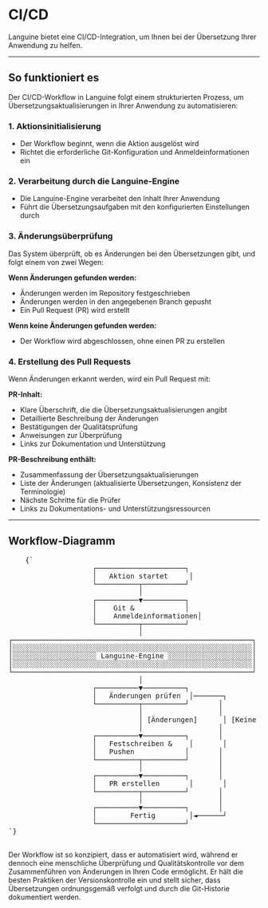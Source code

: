 # CI/CD

Languine bietet eine CI/CD-Integration, um Ihnen bei der Übersetzung Ihrer Anwendung zu helfen.

---

## So funktioniert es

Der CI/CD-Workflow in Languine folgt einem strukturierten Prozess, um Übersetzungsaktualisierungen in Ihrer Anwendung zu automatisieren:

### 1. Aktionsinitialisierung
- Der Workflow beginnt, wenn die Aktion ausgelöst wird
- Richtet die erforderliche Git-Konfiguration und Anmeldeinformationen ein

### 2. Verarbeitung durch die Languine-Engine
- Die Languine-Engine verarbeitet den Inhalt Ihrer Anwendung
- Führt die Übersetzungsaufgaben mit den konfigurierten Einstellungen durch

### 3. Änderungsüberprüfung
Das System überprüft, ob es Änderungen bei den Übersetzungen gibt, und folgt einem von zwei Wegen:

**Wenn Änderungen gefunden werden:**
- Änderungen werden im Repository festgeschrieben
- Änderungen werden in den angegebenen Branch gepusht
- Ein Pull Request (PR) wird erstellt

**Wenn keine Änderungen gefunden werden:**
- Der Workflow wird abgeschlossen, ohne einen PR zu erstellen

### 4. Erstellung des Pull Requests
Wenn Änderungen erkannt werden, wird ein Pull Request mit:

**PR-Inhalt:**
- Klare Überschrift, die die Übersetzungsaktualisierungen angibt
- Detaillierte Beschreibung der Änderungen
- Bestätigungen der Qualitätsprüfung
- Anweisungen zur Überprüfung
- Links zur Dokumentation und Unterstützung

**PR-Beschreibung enthält:**
- Zusammenfassung der Übersetzungsaktualisierungen
- Liste der Änderungen (aktualisierte Übersetzungen, Konsistenz der Terminologie)
- Nächste Schritte für die Prüfer
- Links zu Dokumentations- und Unterstützungsressourcen

---

## Workflow-Diagramm

<div className="flex flex-col items-center justify-center p-4 h-[400px] sm:h-[500px] md:h-[650px]">
  <pre
    className="p-4 text-sm leading-5 mb-4 scale-[0.5] sm:scale-[0.65] md:scale-90 transform-gpu"
    style={{
      fontFamily: "monospace",
      whiteSpace: "pre",
      textAlign: "left",
    }}
  >
    {`
                    ┌─────────────────────┐
                    │   Aktion startet     │
                    └──────────┬──────────┘
                               │
                    ┌──────────▼──────────┐
                    │    Git &            │
                    │    Anmeldeinformationen│
                    └──────────┬──────────┘
                               │
┌─────────────────────────────────────────────────────────┐
│░░░░░░░░░░░░░░░░░░░░░░░░░░░░░░░░░░░░░░░░░░░░░░░░░░░░░░░░░│
│░░░░░░░░░░░░░░░░░░░░ Languine-Engine ░░░░░░░░░░░░░░░░░░░░│
│░░░░░░░░░░░░░░░░░░░░░░░░░░░░░░░░░░░░░░░░░░░░░░░░░░░░░░░░░│
└─────────────────────────────────────────────────────────┘
                               │
                    ┌──────────▼──────────┐
                    │   Änderungen prüfen  │───────┐
                    └──────────┬──────────┘       │
                               │                  │
                               │ [Änderungen]      │ [Keine Änderungen]
                               │                  │
                    ┌──────────▼──────────┐       │
                    │   Festschreiben &    │       │
                    │   Pushen            │       │
                    └──────────┬──────────┘       │
                               │                  │
                    ┌──────────▼──────────┐       │
                    │   PR erstellen       │       │
                    └──────────┬──────────┘       │
                               │                  │
                    ┌──────────▼──────────┐       │
                    │        Fertig        │◄──────┘
                    └─────────────────────┘
`}
  </pre>
</div>

Der Workflow ist so konzipiert, dass er automatisiert wird, während er dennoch eine menschliche Überprüfung und Qualitätskontrolle vor dem Zusammenführen von Änderungen in Ihren Code ermöglicht. Er hält die besten Praktiken der Versionskontrolle ein und stellt sicher, dass Übersetzungen ordnungsgemäß verfolgt und durch die Git-Historie dokumentiert werden.
